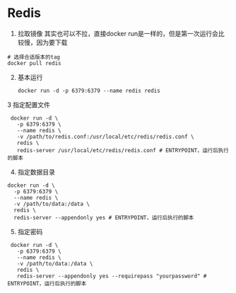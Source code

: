 
# Redis

<Tabs>
<TabItem value="single" label="单节点">

1. 拉取镜像
其实也可以不拉，直接docker run是一样的，但是第一次运行会比较慢，因为要下载

  ``` shell
  # 选择合适版本的tag
  docker pull redis
  ```

2. 基本运行

   ``` shell
   docker run -d -p 6379:6379 --name redis redis
   ```
3 指定配置文件

  ``` shell
   docker run -d \
     -p 6379:6379 \
     --name redis \
     -v /path/to/redis.conf:/usr/local/etc/redis/redis.conf \
     redis \
     redis-server /usr/local/etc/redis/redis.conf # ENTRYPOINT，运行后执行的脚本
  ```
4. 指定数据目录

  ``` shell
  docker run -d \
    -p 6379:6379 \
    --name redis \
    -v /path/to/data:/data \
    redis \
    redis-server --appendonly yes # ENTRYPOINT，运行后执行的脚本
  ```
5. 指定密码

  ``` shell
   docker run -d \
     -p 6379:6379 \
     --name redis \
     -v /path/to/data:/data \
     redis \
     redis-server --appendonly yes --requirepass "yourpassword" # ENTRYPOINT，运行后执行的脚本
  ```

</TabItem>

<TabItem value="cluster" label="集群">

</TabItem>
</Tabs>